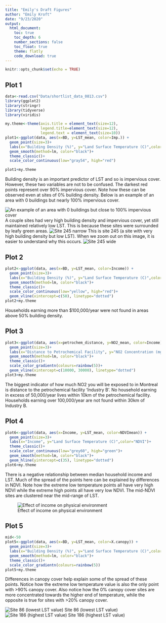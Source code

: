 ```yaml
---
title: "Emily's Draft Figures"
author: "Emily Kroft"
date: "9/23/2020"
output:
  html_document:
    toc: true
    toc_depth: 6
    number_sections: false
    toc_float: true
    theme: flatly
    code_download: true
---
```


```r
knitr::opts_chunk$set(echo = TRUE)
```

## Plot 1


```r
data<-read.csv("Data/shortlist_data_0813.csv")
library(ggplot2)
library(stringr)
library(tidyverse)
library(viridis)

my.theme<-theme(axis.title = element_text(size=12),
                legend.title=element_text(size=12),
                legend.text = element_text(size=10))
plot1<-ggplot(data, aes(x=BD, y=LST_mean, color=Imp.)) +
  geom_point(size=3)+
  labs(x="Building Density (%)", y="Land Surface Temperature (C)",color="Impervious \nCover (%)")+
  geom_smooth(method=lm, color="black")+
  theme_classic()+
  scale_color_continuous(low="gray54", high="red")

plot1+my.theme
```
Building density is an important predictor of LST and so is impervious cover. However, these two variables are not to be confused. The darkest red points represent over 90% impervious cover. Note how these can be observed even at sites of 0% building density. Below is an example of an area with 0 buildings but nearly 100% impervious cover.

![An example of an area with 0 buildings but close to 100% impervious cover](Site_3.png)
A couple sites had very high building density and impervious cover, yet still maintained relatively low LST. This is because these sites were surrounded by leafy green areas.
![Site 245 narrow](Site_245_narrow.png)
This is site 245 (a site with very high building density but low LST). When we zoom out on this image, it is easier to understand why this occurs.
![Site 245 wide](Site_245_wide.png)



## Plot 2

```r
plot2<-ggplot(data, aes(x=BD, y=LST_mean, color=Income)) +
  geom_point(size=3)+
  labs(x="Building Density (%)", y="Land Surface Temperature (C)",color="Median \nHousehold \nIncome")+
  geom_smooth(method=lm, color="black")+
  theme_classic()+
  scale_color_continuous(low="yellow", high="red")+
  geom_vline(xintercept=c(50), linetype="dotted")
plot2+my.theme
```
Households earning more than $100,000/year were not found in areas above 50% building density.

## Plot 3
```r
plot3<-ggplot(data, aes(x=petrochem_distance, y=NO2_mean, color=Income)) +
  geom_point(size=3)+
  labs(x="Distance to Petrochemical Facility", y="NO2 Concentration (mg/m3)",color="Median \nHousehold \nIncome")+
  geom_smooth(method=lm, color="black")+
  theme_classic()+
  scale_color_gradientn(colours=rainbow(5))+
  geom_vline(xintercept=c(10000, 30000), linetype="dotted")
plot3+my.theme
```
The biggest indicator of how much NO2 you will be exposed to in Montreal is distance to the petrochemical facility 'Industry B'. No household earning in excess of 50,000/year lives within 10km of the petrochemical facility. Households earning over 100,000/year are not found within 30km of Industry B.

## Plot 4

```r
plot6<-ggplot(data, aes(x=Income, y=LST_mean, color=NDVImean)) +
  geom_point(size=3)+
  labs(x="Income", y="Land Surface Temperature (C)",color="NDVI")+
  theme_classic()+
  scale_color_continuous(low="grey60", high="green")+
  geom_smooth(method=lm, color="black")+
  geom_hline(yintercept=c(35), linetype="dotted")
plot6+my.theme
```
There is a negative relationship between median household income and LST. Much of the spread of the points here can be explained by differences in NDVI. Note how the extreme low temperature points all have very high NDVI while the extreme high points all have very low NDVI. The mid-NDVI sites are clustered near the mid-range of LST.

![Effect of income on physical environment](diagram1.jpg)

## Plot 5

```r
mid<-50
plot5<-ggplot(data, aes(x=BD, y=LST_mean, color=X.canopy)) +
  geom_point(size=3)+
  labs(x="Building Density (%)", y="Land Surface Temperature (C)",color="Canopy \nCover (%)")+
  geom_smooth(method=lm, color="black")+
  theme_classic()+
  scale_color_gradientn(colours=rainbow(5))
plot5+my.theme
```

Differences in canopy cover help explain some of the spread of these points. Notice how the extreme low temperature value is also the only point with >90% canopy cover. Also notice how the 0% canopy cover sites are more concentrated towards the higher end of temperature, while the opposite is true for sites with >20% canopy cover.

![Site 86 (lowest LST value)](Site_86.png)
Site 86 (lowest LST value)
![Site 186 (highest LST value)](Site_186.png)
Site 186 (highest LST value)